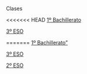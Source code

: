 Clases

<<<<<<< HEAD
  [1º Bachillerato](1bachillerato.html)
  
  [3º ESO](3ESO.html)
  
=======
  [1º Bachillerato"](1bachillerato.html)
  
  [3º ESO](3ESO.html)

  [2º ESO](2ESO.html)